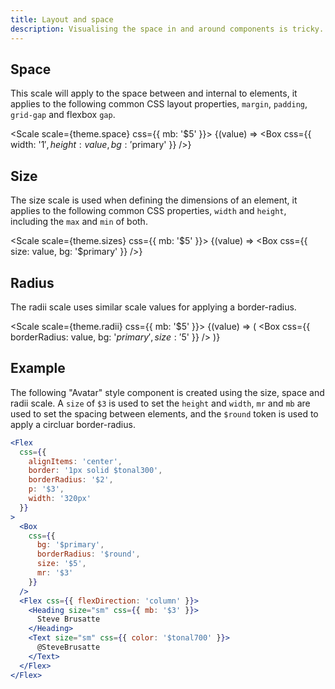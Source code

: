 ```yaml
---
title: Layout and space
description: Visualising the space in and around components is tricky. This page demonstrates the levels of spacing that can be applied through our space and size scales.
---
```


## Space

This scale will apply to the space between and internal to elements, it applies to the following common CSS layout properties, `margin`, `padding`, `grid-gap` and flexbox `gap`.

<Scale scale={theme.space} css={{ mb: '$5' }}>
  {(value) => <Box css={{ width: '$1', height: value, bg: '$primary' }} />}
</Scale>

## Size

The size scale is used when defining the dimensions of an element, it applies to the following common CSS properties, `width` and `height`, including the `max` and `min` of both.

<Scale scale={theme.sizes} css={{ mb: '$5' }}>
  {(value) => <Box css={{ size: value, bg: '$primary' }} />}
</Scale>

## Radius

The radii scale uses similar scale values for applying a border-radius.

<Scale scale={theme.radii} css={{ mb: '$5' }}>
  {(value) => (
    <Box
      css={{
        borderRadius: value,
        bg: '$primary',
        size: '$5'
      }}
    />
  )}
</Scale>

## Example

The following "Avatar" style component is created using the size, space and radii scale. A `size` of `$3` is used to set the `height` and `width`, `mr` and `mb` are used to set the spacing between elements, and the `$round` token is used to apply a circluar border-radius.

```jsx preview
<Flex
  css={{
    alignItems: 'center',
    border: '1px solid $tonal300',
    borderRadius: '$2',
    p: '$3',
    width: '320px'
  }}
>
  <Box
    css={{
      bg: '$primary',
      borderRadius: '$round',
      size: '$5',
      mr: '$3'
    }}
  />
  <Flex css={{ flexDirection: 'column' }}>
    <Heading size="sm" css={{ mb: '$3' }}>
      Steve Brusatte
    </Heading>
    <Text size="sm" css={{ color: '$tonal700' }}>
      @SteveBrusatte
    </Text>
  </Flex>
</Flex>
```
